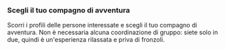 ### Scegli il tuo compagno di avventura

Scorri i profili delle persone interessate e scegli il tuo compagno di avventura. Non è necessaria alcuna coordinazione di gruppo: siete solo in due, quindi è un'esperienza rilassata e priva di fronzoli.
